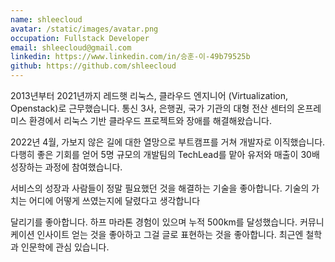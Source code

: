 ```yaml
---
name: shleecloud
avatar: /static/images/avatar.png
occupation: Fullstack Developer
email: shleecloud@gmail.com
linkedin: https://www.linkedin.com/in/승훈-이-49b79525b
github: https://github.com/shleecloud
---
```


2013년부터 2021년까지 레드햇 리눅스, 클라우드 엔지니어 (Virtualization, Openstack)로 근무했습니다.
통신 3사, 은행권, 국가 기관의 대형 전산 센터의 온프레미스 환경에서 리눅스 기반 클라우드 프로젝트와 장애를 해결해왔습니다.

2022년 4월, 가보지 않은 길에 대한 열망으로 부트캠프를 거쳐 개발자로 이직했습니다.
다행히 좋은 기회를 얻어 5명 규모의 개발팀의 TechLead를 맡아 유저와 매출이 30배 성장하는 과정에 참여했습니다.

서비스의 성장과 사람들이 정말 필요했던 것을 해결하는 기술을 좋아합니다. 기술의 가치는 어디에 어떻게 쓰였는지에 달렸다고 생각합니다

달리기를 좋아합니다. 하프 마라톤 경험이 있으며 누적 500km를 달성했습니다.
커뮤니케이션 인사이트 얻는 것을 좋아하고 그걸 글로 표현하는 것을 좋아합니다. 최근엔 철학과 인문학에 관심 있습니다.
